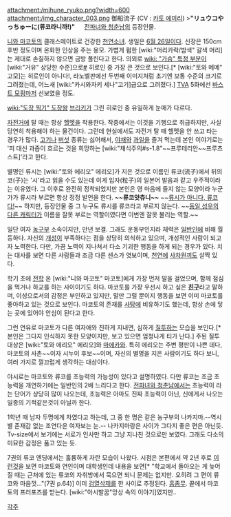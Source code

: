 attachment:/mihune_ryuko.png?width=600
attachment:/img_character_003.png
御船流子 (CV :  [[카토 에미리]])
>'''"リュウコやっちゅーに(류코라니까!)"'''
　
[[전파녀와 청춘남]]의 등장인물. 

[[니와 마코토]]의 클래스메이트로 건강한 [[천연]]소녀. 생일은 [[6월 26일]]이다. 신장은 150cm 후반 정도이며 온화한 인상을 주는 용모. 가볍게 펌한 [wiki:"머리카락/밤색" 갈색 머리]는 제대로 손질하지 않으면 금방 풀린다고 한다. 의외로 [[wiki: "가슴" 특정 부분]]이 [wiki:"거유" 상당한 수준]으로[http://www.fastpic.jp/images.php?file=1047023805.jpg #] 히로인 중 가장 큰 것으로 보인다.[* [wiki:"토와 메메" 고모]는 히로인이 아니다!, 라노벨판에선 두번째 이미지처럼 초기엔 보통 수준의 크기로 그려졌는데, 어느새 [wiki:"카시와자키 세나"고기]급으로 그려졌다.] [[TVA]] 5화에선 [[바스트 모핑]]마저 선보였을 정도.

[[wiki:"도장 찍기" 도장왕]] [[브리키]]가 그린 히로인 중 유일하게 눈매가 다르다. 

[[자전거]]에 탈 때는 항상 [[헬멧]]을 착용한다. 작중에서는 이것을 기행으로 취급하지만, 사실 당연히 착용해야 하는 물건이다. 그런데 현실에서도 자전거 탈 때 헬멧을 안 쓰고 타는 경우가 많다. [[고기]]나 [[버섯]] 종류는 싫어해서, [[야채]]와 [[과일]]을 즐겨 먹는데 본인 이야기로는 '피 대신 과즙이 흐르는 것을 희망하는 [wiki:"채식주의#s-1.8"~~프루테리안~~프루츠스트]'라고 한다.

별명인 류시는 [wiki:"토와 에리오" 에리오]가 지은 것으로 이름인 류코(流子)에서 뒤의 코(子)는 '시'라고 읽을 수도 있는데 이게 입자(粒子)의 일본어 발음과 같고 우주적이라는 이유였다. 그 이후로 완전히 정착되었지만 본인은 영 마음에 들지 않는 모양이라 누군가가 류시라 부르면 항상 정정 발언을 한다. '''~~류코얏츄니~~''' ~~[[가츠라 고타로|류시가 아니다, 류코다!]]~~ 하지만, 등장인물 중 그 누구도 류시를 류코라고 부르지 않는다. ~~[[카토 에미리|동일 성우]]의 [[하치쿠지 마요이|다른 캐릭터]]가 이름을 잘못 부르는 역할이였다면 이번엔 잘못 불리는 역할.~~

일단 여자 [[농구]]부 소속이지만, 만년 보결. 그래도 운동부인지라 체력은 [[일반인]]에 비해 월등하다. 자신의 [[개성]]이 부족하다는 점을 상당히 의식하고 있으며, 개성적인 사람이 되고자 노력한다. 다만, 가끔 노력이 지나쳐서 다소 기괴한 행동을 하게 되는 경우가 있다. 치는 대사를 보면 다른 사람들과 조금 다른 센스가 엿보이며, [[천연]]에 [[사차원]]끼도 살짝 있다.

학기 초에 [[전학]] 온 [wiki:"니와 마코토" 마코토]에게 가장 먼저 말을 걸었으며, 함께 점심을 먹거나 하교를 하는 사이이기도 하다. 마코토를 가장 우선시 하고 싶은 '''[[친구]]'''라고 말하며, 이성으로서의 감정은 부인하고 있지만, 말만 그럴 뿐이지 행동을 보면 이미 마코토를 좋아하고 있는 것으로 보인다. 마코토의 존재를 [[사탕]]에 비유하기도 했는데, 항상 손에 닿는 곳에 있어야 안심이 된다고 한다.

그런 연유로 마코토가 다른 여자애와 친하게 지내면, 심하게 [[질투]]하는 모습을 보인다.[* 본인은 그다지 인식하지 못한 모양이지만, 보고 있으면 엄청나게 티가 난다.] 주된 질투 대상은 [wiki:"토와 에리오" 에리오]와 [[마에카와]]. 특히 에리오는 주변 평판이 나쁜 데다, 마코토의 사촌~~이자 시누이 후보~~이며, 자신의 별명을 지은 사람이기도 하다 보니, 여러 가지로 껄끄럽게 생각하는 대상이다.

야시로는 마코토와 류코를 초능력의 가능성이 있다고 설명하였다. 다만 류코는 조금 초능력을 개연하기에는 일반인의 2배 느리다고 한다. [[전파녀와 청춘남]]에서는 초능력이 라는 단어가 상당히 많이 나오는데, 초능력은 아마도 진짜 초능력이 아닌, 신에게서 나오는 일종의 기적같은것이 아닐까 한다.

1학년 때 남자 두명에게 차였다고 하는데, 그 중 한 명은 같은 농구부의 나카지마.--역시 별 존재감 없는 조연다운 여자보는 눈.-- 나카지마랑은 사이가 그다지 좋은 편은 아닌듯. Tv-size에서 보기에는 서로가 인사만 하고 그냥 지나친 것으로만 보였다. 그래도 다소의 미묘한 감정은 품고 있는 듯.

7권의 류코 엔딩에서는 훌륭하게 자란 모습이 나왔다. 시점은 본편에서 약 2년 후로 [http://data.whicdn.com/images/10423199/sample_f699cfd23561398eaf55fd46cd97236a79d6f85b_large.jpg 이런것]을 보면 마코토와 연인이며 대학생인데 내용을 보면[* "학교에서 돌아오는 게 늦어질 때는 근처에 있는 류코의 자취방에서 묵으면 되니 문제는 없지만. 오히려 그 편이 류코와 마음껏..."(7권 p.64)] 이미 [[검열삭제]]를 한 사이로 추정된다. [[흠좀무]]. 끝에서 마코토의 프러포즈를 받는다. [wiki:"아시발꿈"망상 속의 이야기]였지만..

[[각주]]


